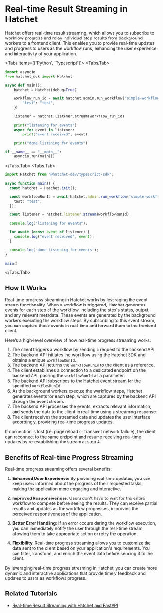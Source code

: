 
# Real-time Result Streaming in Hatchet

Hatchet offers real-time result streaming, which allows you to subscribe to workflow progress and relay individual step results from background workers to a frontend client. This enables you to provide real-time updates and progress to users as the workflow runs, enhancing the user experience and interactivity of your application.

<Tabs items={['Python', 'Typescript']}>
  <Tabs.Tab>

```python filename="resultStreaming.py" copy
import asyncio
from hatchet_sdk import Hatchet

async def main():
    hatchet = Hatchet(debug=True)

    workflow_run_id = await hatchet.admin.run_workflow("simple-workflow", {
        "test": "test",
    })

    listener = hatchet.listener.stream(workflow_run_id)

    print("listening for events")
    async for event in listener:
        print("event received", event)

    print("done listening for events")

if __name__ == "__main__":
    asyncio.run(main())

```

  </Tabs.Tab>
  <Tabs.Tab>

```typescript filename="resultStreaming.ts" copy
import Hatchet from "@hatchet-dev/typescript-sdk";

async function main() {
  const hatchet = Hatchet.init();

  const workflowRunId = await hatchet.admin.run_workflow("simple-workflow", {
    test: "test",
  });

  const listener = hatchet.listener.stream(workflowRunId);

  console.log("listening for events");

  for await (const event of listener) {
    console.log("event received", event);
  }

  console.log("done listening for events");
}

main()

```
  </Tabs.Tab>
</Tabs>

## How It Works

Real-time progress streaming in Hatchet works by leveraging the event stream functionality. When a workflow is triggered, Hatchet generates events for each step of the workflow, including the step's status, output, and any relevant metadata. These events are generated by the background workers executing the workflow steps. By subscribing to this event stream, you can capture these events in real-time and forward them to the frontend client.

Here's a high-level overview of how real-time progress streaming works:

1. The client triggers a workflow by sending a request to the backend API.
2. The backend API initiates the workflow using the Hatchet SDK and obtains a unique `workflowRunId`.
3. The backend API returns the `workflowRunId` to the client as a reference.
4. The client establishes a connection to a dedicated endpoint on the backend API, passing the `workflowRunId` as a parameter.
5. The backend API subscribes to the Hatchet event stream for the specified `workflowRunId`.
6. As the background workers execute the workflow steps, Hatchet generates events for each step, which are captured by the backend API through the event stream.
7. The backend API processes the events, extracts relevant information, and sends the data to the client in real-time using a streaming response.
8. The client receives the streamed data and updates the user interface accordingly, providing real-time progress updates.

If connection is lost (i.e. page reload or transient network failure), the client can reconnect to the same endpoint and resume receiving real-time updates by re-establishing the stream at step 4.

## Benefits of Real-time Progress Streaming

Real-time progress streaming offers several benefits:

1. **Enhanced User Experience**: By providing real-time updates, you can keep users informed about the progress of their requested tasks, making the application more engaging and interactive.

2. **Improved Responsiveness**: Users don't have to wait for the entire workflow to complete before seeing the results. They can receive partial results and updates as the workflow progresses, improving the perceived responsiveness of the application.

3. **Better Error Handling**: If an error occurs during the workflow execution, you can immediately notify the user through the real-time stream, allowing them to take appropriate action or retry the operation.

4. **Flexibility**: Real-time progress streaming allows you to customize the data sent to the client based on your application's requirements. You can filter, transform, and enrich the event data before sending it to the client.

By leveraging real-time progress streaming in Hatchet, you can create more dynamic and interactive applications that provide timely feedback and updates to users as workflows progress.



## Related Tutorials
- [Real-time Result Streaming with Hatchet and FastAPI](../tutorials/fastapi-react/result-streaming.mdx)
